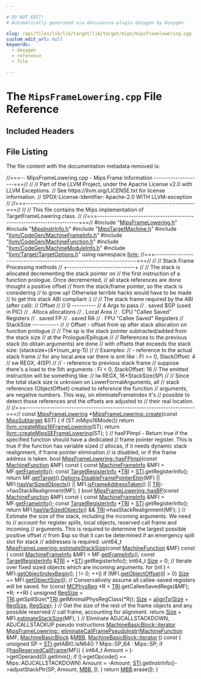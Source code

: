 ```yaml
---

# DO NOT EDIT!
# Automatically generated via docusaurus-plugin-doxygen by Doxygen.

slug: /api/files/lib/lib/target/lib/target/mips/mipsframelowering-cpp
custom_edit_url: null
keywords:
  - doxygen
  - reference
  - file

---
```





# The `MipsFrameLowering.cpp` File Reference

<DoxygenPage pluginConfig={pluginConfig}>



## Included Headers

<IncludesList>
<IncludesListItem
  filePath="MipsFrameLowering.h"
  permalink="/docs/api/files/lib/lib/target/lib/target/mips/mipsframelowering-h"
  isLocal="true" />
<IncludesListItem
  filePath="MipsInstrInfo.h"
  permalink="/docs/api/files/lib/lib/target/lib/target/mips/mipsinstrinfo-h"
  isLocal="true" />
<IncludesListItem
  filePath="MipsTargetMachine.h"
  permalink="/docs/api/files/lib/lib/target/lib/target/mips/mipstargetmachine-h"
  isLocal="true" />
<IncludesListItem
  filePath="llvm/CodeGen/MachineFrameInfo.h"
  permalink="/docs/api/files/include/include/llvm/include/llvm/codegen/machineframeinfo-h"
  isLocal="true" />
<IncludesListItem
  filePath="llvm/CodeGen/MachineFunction.h"
  permalink="/docs/api/files/include/include/llvm/include/llvm/codegen/machinefunction-h"
  isLocal="true" />
<IncludesListItem
  filePath="llvm/CodeGen/MachineModuleInfo.h"
  permalink="/docs/api/files/include/include/llvm/include/llvm/codegen/machinemoduleinfo-h"
  isLocal="true" />
<IncludesListItem
  filePath="llvm/Target/TargetOptions.h"
  permalink="/docs/api/files/include/include/llvm/include/llvm/target/targetoptions-h"
  isLocal="true" />
</IncludesList>


## File Listing

The file content with the documentation metadata removed is:

<ProgramListing>

<Link id="l00001" /><CodeLine lineNumber="1"><span class="doxyHighlightComment">//===-- MipsFrameLowering.cpp - Mips Frame Information --------------------===//</span></CodeLine>
<Link id="l00002" /><CodeLine lineNumber="2"><span class="doxyHighlightComment">//</span></CodeLine>
<Link id="l00003" /><CodeLine lineNumber="3"><span class="doxyHighlightComment">// Part of the LLVM Project, under the Apache License v2.0 with LLVM Exceptions.</span></CodeLine>
<Link id="l00004" /><CodeLine lineNumber="4"><span class="doxyHighlightComment">// See https://llvm.org/LICENSE.txt for license information.</span></CodeLine>
<Link id="l00005" /><CodeLine lineNumber="5"><span class="doxyHighlightComment">// SPDX-License-Identifier: Apache-2.0 WITH LLVM-exception</span></CodeLine>
<Link id="l00006" /><CodeLine lineNumber="6"><span class="doxyHighlightComment">//</span></CodeLine>
<Link id="l00007" /><CodeLine lineNumber="7"><span class="doxyHighlightComment">//===----------------------------------------------------------------------===//</span></CodeLine>
<Link id="l00008" /><CodeLine lineNumber="8"><span class="doxyHighlightComment">//</span></CodeLine>
<Link id="l00009" /><CodeLine lineNumber="9"><span class="doxyHighlightComment">// This file contains the Mips implementation of TargetFrameLowering class.</span></CodeLine>
<Link id="l00010" /><CodeLine lineNumber="10"><span class="doxyHighlightComment">//</span></CodeLine>
<Link id="l00011" /><CodeLine lineNumber="11"><span class="doxyHighlightComment">//===----------------------------------------------------------------------===//</span></CodeLine>
<Link id="l00012" /><CodeLine lineNumber="12"></CodeLine>
<Link id="l00013" /><CodeLine lineNumber="13"><span class="doxyHighlightPreprocessor">#include &quot;<a href="/docs/api/files/lib/lib/target/lib/target/mips/mipsframelowering-h">MipsFrameLowering.h</a>&quot;</span></CodeLine>
<Link id="l00014" /><CodeLine lineNumber="14"><span class="doxyHighlightPreprocessor">#include &quot;<a href="/docs/api/files/lib/lib/target/lib/target/mips/mipsinstrinfo-h">MipsInstrInfo.h</a>&quot;</span></CodeLine>
<Link id="l00015" /><CodeLine lineNumber="15"><span class="doxyHighlightPreprocessor">#include &quot;<a href="/docs/api/files/lib/lib/target/lib/target/mips/mipstargetmachine-h">MipsTargetMachine.h</a>&quot;</span></CodeLine>
<Link id="l00016" /><CodeLine lineNumber="16"><span class="doxyHighlightPreprocessor">#include &quot;<a href="/docs/api/files/include/include/llvm/include/llvm/codegen/machineframeinfo-h">llvm/CodeGen/MachineFrameInfo.h</a>&quot;</span></CodeLine>
<Link id="l00017" /><CodeLine lineNumber="17"><span class="doxyHighlightPreprocessor">#include &quot;<a href="/docs/api/files/include/include/llvm/include/llvm/codegen/machinefunction-h">llvm/CodeGen/MachineFunction.h</a>&quot;</span></CodeLine>
<Link id="l00018" /><CodeLine lineNumber="18"><span class="doxyHighlightPreprocessor">#include &quot;<a href="/docs/api/files/include/include/llvm/include/llvm/codegen/machinemoduleinfo-h">llvm/CodeGen/MachineModuleInfo.h</a>&quot;</span></CodeLine>
<Link id="l00019" /><CodeLine lineNumber="19"><span class="doxyHighlightPreprocessor">#include &quot;<a href="/docs/api/files/include/include/llvm/include/llvm/target/targetoptions-h">llvm/Target/TargetOptions.h</a>&quot;</span></CodeLine>
<Link id="l00020" /><CodeLine lineNumber="20"></CodeLine>
<Link id="l00021" /><CodeLine lineNumber="21"><span class="doxyHighlightKeyword">using namespace </span><span class="doxyHighlight"><a href="/docs/api/namespaces/llvm">llvm</a>;</span></CodeLine>
<Link id="l00022" /><CodeLine lineNumber="22"></CodeLine>
<Link id="l00023" /><CodeLine lineNumber="23"></CodeLine>
<Link id="l00024" /><CodeLine lineNumber="24"><span class="doxyHighlightComment">//===----------------------------------------------------------------------===//</span></CodeLine>
<Link id="l00025" /><CodeLine lineNumber="25"><span class="doxyHighlightComment">//</span></CodeLine>
<Link id="l00026" /><CodeLine lineNumber="26"><span class="doxyHighlightComment">// Stack Frame Processing methods</span></CodeLine>
<Link id="l00027" /><CodeLine lineNumber="27"><span class="doxyHighlightComment">// +----------------------------+</span></CodeLine>
<Link id="l00028" /><CodeLine lineNumber="28"><span class="doxyHighlightComment">//</span></CodeLine>
<Link id="l00029" /><CodeLine lineNumber="29"><span class="doxyHighlightComment">// The stack is allocated decrementing the stack pointer on</span></CodeLine>
<Link id="l00030" /><CodeLine lineNumber="30"><span class="doxyHighlightComment">// the first instruction of a function prologue. Once decremented,</span></CodeLine>
<Link id="l00031" /><CodeLine lineNumber="31"><span class="doxyHighlightComment">// all stack references are done thought a positive offset</span></CodeLine>
<Link id="l00032" /><CodeLine lineNumber="32"><span class="doxyHighlightComment">// from the stack/frame pointer, so the stack is considering</span></CodeLine>
<Link id="l00033" /><CodeLine lineNumber="33"><span class="doxyHighlightComment">// to grow up! Otherwise terrible hacks would have to be made</span></CodeLine>
<Link id="l00034" /><CodeLine lineNumber="34"><span class="doxyHighlightComment">// to get this stack ABI compliant :)</span></CodeLine>
<Link id="l00035" /><CodeLine lineNumber="35"><span class="doxyHighlightComment">//</span></CodeLine>
<Link id="l00036" /><CodeLine lineNumber="36"><span class="doxyHighlightComment">//  The stack frame required by the ABI (after call):</span></CodeLine>
<Link id="l00037" /><CodeLine lineNumber="37"><span class="doxyHighlightComment">//  Offset</span></CodeLine>
<Link id="l00038" /><CodeLine lineNumber="38"><span class="doxyHighlightComment">//</span></CodeLine>
<Link id="l00039" /><CodeLine lineNumber="39"><span class="doxyHighlightComment">//  0                 ----------</span></CodeLine>
<Link id="l00040" /><CodeLine lineNumber="40"><span class="doxyHighlightComment">//  4                 Args to pass</span></CodeLine>
<Link id="l00041" /><CodeLine lineNumber="41"><span class="doxyHighlightComment">//  .                 saved $GP  (used in PIC)</span></CodeLine>
<Link id="l00042" /><CodeLine lineNumber="42"><span class="doxyHighlightComment">//  .                 Alloca allocations</span></CodeLine>
<Link id="l00043" /><CodeLine lineNumber="43"><span class="doxyHighlightComment">//  .                 Local Area</span></CodeLine>
<Link id="l00044" /><CodeLine lineNumber="44"><span class="doxyHighlightComment">//  .                 CPU &quot;Callee Saved&quot; Registers</span></CodeLine>
<Link id="l00045" /><CodeLine lineNumber="45"><span class="doxyHighlightComment">//  .                 saved FP</span></CodeLine>
<Link id="l00046" /><CodeLine lineNumber="46"><span class="doxyHighlightComment">//  .                 saved RA</span></CodeLine>
<Link id="l00047" /><CodeLine lineNumber="47"><span class="doxyHighlightComment">//  .                 FPU &quot;Callee Saved&quot; Registers</span></CodeLine>
<Link id="l00048" /><CodeLine lineNumber="48"><span class="doxyHighlightComment">//  StackSize         -----------</span></CodeLine>
<Link id="l00049" /><CodeLine lineNumber="49"><span class="doxyHighlightComment">//</span></CodeLine>
<Link id="l00050" /><CodeLine lineNumber="50"><span class="doxyHighlightComment">// Offset - offset from sp after stack allocation on function prologue</span></CodeLine>
<Link id="l00051" /><CodeLine lineNumber="51"><span class="doxyHighlightComment">//</span></CodeLine>
<Link id="l00052" /><CodeLine lineNumber="52"><span class="doxyHighlightComment">// The sp is the stack pointer subtracted/added from the stack size</span></CodeLine>
<Link id="l00053" /><CodeLine lineNumber="53"><span class="doxyHighlightComment">// at the Prologue/Epilogue</span></CodeLine>
<Link id="l00054" /><CodeLine lineNumber="54"><span class="doxyHighlightComment">//</span></CodeLine>
<Link id="l00055" /><CodeLine lineNumber="55"><span class="doxyHighlightComment">// References to the previous stack (to obtain arguments) are done</span></CodeLine>
<Link id="l00056" /><CodeLine lineNumber="56"><span class="doxyHighlightComment">// with offsets that exceeds the stack size: (stacksize+(4&#42;(num&#95;arg-1))</span></CodeLine>
<Link id="l00057" /><CodeLine lineNumber="57"><span class="doxyHighlightComment">//</span></CodeLine>
<Link id="l00058" /><CodeLine lineNumber="58"><span class="doxyHighlightComment">// Examples:</span></CodeLine>
<Link id="l00059" /><CodeLine lineNumber="59"><span class="doxyHighlightComment">// - reference to the actual stack frame</span></CodeLine>
<Link id="l00060" /><CodeLine lineNumber="60"><span class="doxyHighlightComment">//   for any local area var there is smt like : FI &gt;= 0, StackOffset: 4</span></CodeLine>
<Link id="l00061" /><CodeLine lineNumber="61"><span class="doxyHighlightComment">//     sw REGX, 4(SP)</span></CodeLine>
<Link id="l00062" /><CodeLine lineNumber="62"><span class="doxyHighlightComment">//</span></CodeLine>
<Link id="l00063" /><CodeLine lineNumber="63"><span class="doxyHighlightComment">// - reference to previous stack frame</span></CodeLine>
<Link id="l00064" /><CodeLine lineNumber="64"><span class="doxyHighlightComment">//   suppose there&#39;s a load to the 5th arguments : FI &lt; 0, StackOffset: 16</span></CodeLine>
<Link id="l00065" /><CodeLine lineNumber="65"><span class="doxyHighlightComment">//   The emitted instruction will be something like:</span></CodeLine>
<Link id="l00066" /><CodeLine lineNumber="66"><span class="doxyHighlightComment">//     lw REGX, 16+StackSize(SP)</span></CodeLine>
<Link id="l00067" /><CodeLine lineNumber="67"><span class="doxyHighlightComment">//</span></CodeLine>
<Link id="l00068" /><CodeLine lineNumber="68"><span class="doxyHighlightComment">// Since the total stack size is unknown on LowerFormalArguments, all</span></CodeLine>
<Link id="l00069" /><CodeLine lineNumber="69"><span class="doxyHighlightComment">// stack references (ObjectOffset) created to reference the function</span></CodeLine>
<Link id="l00070" /><CodeLine lineNumber="70"><span class="doxyHighlightComment">// arguments, are negative numbers. This way, on eliminateFrameIndex it&#39;s</span></CodeLine>
<Link id="l00071" /><CodeLine lineNumber="71"><span class="doxyHighlightComment">// possible to detect those references and the offsets are adjusted to</span></CodeLine>
<Link id="l00072" /><CodeLine lineNumber="72"><span class="doxyHighlightComment">// their real location.</span></CodeLine>
<Link id="l00073" /><CodeLine lineNumber="73"><span class="doxyHighlightComment">//</span></CodeLine>
<Link id="l00074" /><CodeLine lineNumber="74"><span class="doxyHighlightComment">//===----------------------------------------------------------------------===//</span></CodeLine>
<Link id="l00075" /><CodeLine lineNumber="75"></CodeLine>
<Link id="l00076" /><CodeLine lineNumber="76" lineLink="/docs/api/classes/llvm/mipsframelowering/#a1188d934c9392079b29297c4e4d4601c"><span class="doxyHighlightKeyword">const</span><span class="doxyHighlight"> <a href="/docs/api/classes/llvm/mipsframelowering/#a3e19eb7b6590182c2f0f159afcbc1e33">MipsFrameLowering</a> &#42;<a href="/docs/api/classes/llvm/mipsframelowering/#a1188d934c9392079b29297c4e4d4601c">MipsFrameLowering::create</a>(</span><span class="doxyHighlightKeyword">const</span><span class="doxyHighlight"> <a href="/docs/api/classes/llvm/mipssubtarget">MipsSubtarget</a> &amp;ST) &#123;</span></CodeLine>
<Link id="l00077" /><CodeLine lineNumber="77"><span class="doxyHighlight">  </span><span class="doxyHighlightKeywordFlow">if</span><span class="doxyHighlight"> (ST.inMips16Mode())</span></CodeLine>
<Link id="l00078" /><CodeLine lineNumber="78"><span class="doxyHighlight">    </span><span class="doxyHighlightKeywordFlow">return</span><span class="doxyHighlight"> <a href="/docs/api/namespaces/llvm/#ab7630b6826399bba39ee35025246a455">llvm::createMips16FrameLowering</a>(ST);</span></CodeLine>
<Link id="l00079" /><CodeLine lineNumber="79"></CodeLine>
<Link id="l00080" /><CodeLine lineNumber="80"><span class="doxyHighlight">  </span><span class="doxyHighlightKeywordFlow">return</span><span class="doxyHighlight"> <a href="/docs/api/namespaces/llvm/#a483a288b81855188075611f72b0348a2">llvm::createMipsSEFrameLowering</a>(ST);</span></CodeLine>
<Link id="l00081" /><CodeLine lineNumber="81"><span class="doxyHighlight">&#125;</span></CodeLine>
<Link id="l00082" /><CodeLine lineNumber="82"></CodeLine>
<Link id="l00083" /><CodeLine lineNumber="83"><span class="doxyHighlightComment">// hasFPImpl - Return true if the specified function should have a dedicated</span></CodeLine>
<Link id="l00084" /><CodeLine lineNumber="84"><span class="doxyHighlightComment">// frame pointer register.  This is true if the function has variable sized</span></CodeLine>
<Link id="l00085" /><CodeLine lineNumber="85"><span class="doxyHighlightComment">// allocas, if it needs dynamic stack realignment, if frame pointer elimination</span></CodeLine>
<Link id="l00086" /><CodeLine lineNumber="86"><span class="doxyHighlightComment">// is disabled, or if the frame address is taken.</span></CodeLine>
<Link id="l00087" /><CodeLine lineNumber="87" lineLink="/docs/api/classes/llvm/mipsframelowering/#acc03bc4b3fe668894a31738a4f03269b"><span class="doxyHighlightKeywordType">bool</span><span class="doxyHighlight"> <a href="/docs/api/classes/llvm/mipsframelowering/#acc03bc4b3fe668894a31738a4f03269b">MipsFrameLowering::hasFPImpl</a>(</span><span class="doxyHighlightKeyword">const</span><span class="doxyHighlight"> <a href="/docs/api/classes/llvm/machinefunction">MachineFunction</a> &amp;MF)</span><span class="doxyHighlightKeyword"> const </span><span class="doxyHighlight">&#123;</span></CodeLine>
<Link id="l00088" /><CodeLine lineNumber="88"><span class="doxyHighlight">  </span><span class="doxyHighlightKeyword">const</span><span class="doxyHighlight"> <a href="/docs/api/classes/llvm/machineframeinfo">MachineFrameInfo</a> &amp;MFI = MF.<a href="/docs/api/classes/llvm/machinefunction/#a54f334a9c8ca6d105eae383ae87e4524">getFrameInfo</a>();</span></CodeLine>
<Link id="l00089" /><CodeLine lineNumber="89"><span class="doxyHighlight">  </span><span class="doxyHighlightKeyword">const</span><span class="doxyHighlight"> <a href="/docs/api/classes/llvm/targetregisterinfo">TargetRegisterInfo</a> &#42;<a href="/docs/api/files/lib/lib/codegen/machinesink-cpp/#a0f36ed1bc17fc1aa97fe291c439a0698">TRI</a> = <a href="/docs/api/classes/llvm/mipsframelowering/#af1af10a6867bca98ee44a510cc6a7660">STI</a>.getRegisterInfo();</span></CodeLine>
<Link id="l00090" /><CodeLine lineNumber="90"></CodeLine>
<Link id="l00091" /><CodeLine lineNumber="91"><span class="doxyHighlight">  </span><span class="doxyHighlightKeywordFlow">return</span><span class="doxyHighlight"> MF.<a href="/docs/api/classes/llvm/machinefunction/#af777ff93c9e07a6ff5ffe3226deb3e76">getTarget</a>().<a href="/docs/api/classes/llvm/targetmachine/#ab1fb67187fc37e569cc5171cbebba873">Options</a>.<a href="/docs/api/classes/llvm/targetoptions/#aad0fc1de8197ddf2c49346c5d92a2bec">DisableFramePointerElim</a>(MF) ||</span></CodeLine>
<Link id="l00092" /><CodeLine lineNumber="92"><span class="doxyHighlight">         MFI.<a href="/docs/api/classes/llvm/machineframeinfo/#a0509430713d587eba74220a8375948a8">hasVarSizedObjects</a>() || MFI.<a href="/docs/api/classes/llvm/machineframeinfo/#a32125253541ab2e7ec5bbe550ecc2d0c">isFrameAddressTaken</a>() ||</span></CodeLine>
<Link id="l00093" /><CodeLine lineNumber="93"><span class="doxyHighlight">         <a href="/docs/api/files/lib/lib/codegen/machinesink-cpp/#a0f36ed1bc17fc1aa97fe291c439a0698">TRI</a>-&gt;hasStackRealignment(MF);</span></CodeLine>
<Link id="l00094" /><CodeLine lineNumber="94"><span class="doxyHighlight">&#125;</span></CodeLine>
<Link id="l00095" /><CodeLine lineNumber="95"></CodeLine>
<Link id="l00096" /><CodeLine lineNumber="96" lineLink="/docs/api/classes/llvm/mipsframelowering/#a454a61d9ff61d6d4402ce57c16f40fc3"><span class="doxyHighlightKeywordType">bool</span><span class="doxyHighlight"> <a href="/docs/api/classes/llvm/mipsframelowering/#a454a61d9ff61d6d4402ce57c16f40fc3">MipsFrameLowering::hasBP</a>(</span><span class="doxyHighlightKeyword">const</span><span class="doxyHighlight"> <a href="/docs/api/classes/llvm/machinefunction">MachineFunction</a> &amp;MF)</span><span class="doxyHighlightKeyword"> const </span><span class="doxyHighlight">&#123;</span></CodeLine>
<Link id="l00097" /><CodeLine lineNumber="97"><span class="doxyHighlight">  </span><span class="doxyHighlightKeyword">const</span><span class="doxyHighlight"> <a href="/docs/api/classes/llvm/machineframeinfo">MachineFrameInfo</a> &amp;MFI = MF.<a href="/docs/api/classes/llvm/machinefunction/#a54f334a9c8ca6d105eae383ae87e4524">getFrameInfo</a>();</span></CodeLine>
<Link id="l00098" /><CodeLine lineNumber="98"><span class="doxyHighlight">  </span><span class="doxyHighlightKeyword">const</span><span class="doxyHighlight"> <a href="/docs/api/classes/llvm/targetregisterinfo">TargetRegisterInfo</a> &#42;<a href="/docs/api/files/lib/lib/codegen/machinesink-cpp/#a0f36ed1bc17fc1aa97fe291c439a0698">TRI</a> = <a href="/docs/api/classes/llvm/mipsframelowering/#af1af10a6867bca98ee44a510cc6a7660">STI</a>.getRegisterInfo();</span></CodeLine>
<Link id="l00099" /><CodeLine lineNumber="99"></CodeLine>
<Link id="l00100" /><CodeLine lineNumber="100"><span class="doxyHighlight">  </span><span class="doxyHighlightKeywordFlow">return</span><span class="doxyHighlight"> MFI.<a href="/docs/api/classes/llvm/machineframeinfo/#a0509430713d587eba74220a8375948a8">hasVarSizedObjects</a>() &amp;&amp; <a href="/docs/api/files/lib/lib/codegen/machinesink-cpp/#a0f36ed1bc17fc1aa97fe291c439a0698">TRI</a>-&gt;hasStackRealignment(MF);</span></CodeLine>
<Link id="l00101" /><CodeLine lineNumber="101"><span class="doxyHighlight">&#125;</span></CodeLine>
<Link id="l00102" /><CodeLine lineNumber="102"></CodeLine>
<Link id="l00103" /><CodeLine lineNumber="103"><span class="doxyHighlightComment">// Estimate the size of the stack, including the incoming arguments. We need to</span></CodeLine>
<Link id="l00104" /><CodeLine lineNumber="104"><span class="doxyHighlightComment">// account for register spills, local objects, reserved call frame and incoming</span></CodeLine>
<Link id="l00105" /><CodeLine lineNumber="105"><span class="doxyHighlightComment">// arguments. This is required to determine the largest possible positive offset</span></CodeLine>
<Link id="l00106" /><CodeLine lineNumber="106"><span class="doxyHighlightComment">// from $sp so that it can be determined if an emergency spill slot for stack</span></CodeLine>
<Link id="l00107" /><CodeLine lineNumber="107"><span class="doxyHighlightComment">// addresses is required.</span></CodeLine>
<Link id="l00108" /><CodeLine lineNumber="108" lineLink="/docs/api/classes/llvm/mipsframelowering/#a7c45383cd53ee8ccfeceafc1daed18d3"><span class="doxyHighlight">uint64&#95;t <a href="/docs/api/classes/llvm/mipsframelowering/#a7c45383cd53ee8ccfeceafc1daed18d3">MipsFrameLowering::estimateStackSize</a>(</span><span class="doxyHighlightKeyword">const</span><span class="doxyHighlight"> <a href="/docs/api/classes/llvm/machinefunction">MachineFunction</a> &amp;MF)</span><span class="doxyHighlightKeyword"> const </span><span class="doxyHighlight">&#123;</span></CodeLine>
<Link id="l00109" /><CodeLine lineNumber="109"><span class="doxyHighlight">  </span><span class="doxyHighlightKeyword">const</span><span class="doxyHighlight"> <a href="/docs/api/classes/llvm/machineframeinfo">MachineFrameInfo</a> &amp;MFI = MF.<a href="/docs/api/classes/llvm/machinefunction/#a54f334a9c8ca6d105eae383ae87e4524">getFrameInfo</a>();</span></CodeLine>
<Link id="l00110" /><CodeLine lineNumber="110"><span class="doxyHighlight">  </span><span class="doxyHighlightKeyword">const</span><span class="doxyHighlight"> <a href="/docs/api/classes/llvm/targetregisterinfo">TargetRegisterInfo</a> &amp;<a href="/docs/api/files/lib/lib/codegen/machinesink-cpp/#a0f36ed1bc17fc1aa97fe291c439a0698">TRI</a> = &#42;<a href="/docs/api/classes/llvm/mipsframelowering/#af1af10a6867bca98ee44a510cc6a7660">STI</a>.getRegisterInfo();</span></CodeLine>
<Link id="l00111" /><CodeLine lineNumber="111"></CodeLine>
<Link id="l00112" /><CodeLine lineNumber="112"><span class="doxyHighlight">  int64&#95;t <a href="/docs/api/files/lib/lib/analysis/inlineorder-cpp/#a7ee6f0cb51c3b9056199e9a0001fe8c3a6f6cb72d544962fa333e2e34ce64f719">Size</a> = 0;</span></CodeLine>
<Link id="l00113" /><CodeLine lineNumber="113"></CodeLine>
<Link id="l00114" /><CodeLine lineNumber="114"><span class="doxyHighlight">  </span><span class="doxyHighlightComment">// Iterate over fixed sized objects which are incoming arguments.</span></CodeLine>
<Link id="l00115" /><CodeLine lineNumber="115"><span class="doxyHighlight">  </span><span class="doxyHighlightKeywordFlow">for</span><span class="doxyHighlight"> (</span><span class="doxyHighlightKeywordType">int</span><span class="doxyHighlight"> <a href="/docs/api/files/lib/lib/support/md5-cpp/#ac0eafdc9ee161b71e7af98af736952fd">I</a> = MFI.<a href="/docs/api/classes/llvm/machineframeinfo/#ae70474766f2a88bab5b2b77bcb22212b">getObjectIndexBegin</a>(); <a href="/docs/api/files/lib/lib/support/md5-cpp/#ac0eafdc9ee161b71e7af98af736952fd">I</a> != 0; ++<a href="/docs/api/files/lib/lib/support/md5-cpp/#ac0eafdc9ee161b71e7af98af736952fd">I</a>)</span></CodeLine>
<Link id="l00116" /><CodeLine lineNumber="116"><span class="doxyHighlight">    </span><span class="doxyHighlightKeywordFlow">if</span><span class="doxyHighlight"> (MFI.<a href="/docs/api/classes/llvm/machineframeinfo/#adf98860d7f42290f873c82a981eb0ea6">getObjectOffset</a>(<a href="/docs/api/files/lib/lib/support/md5-cpp/#ac0eafdc9ee161b71e7af98af736952fd">I</a>) &gt; 0)</span></CodeLine>
<Link id="l00117" /><CodeLine lineNumber="117"><span class="doxyHighlight">      <a href="/docs/api/files/lib/lib/analysis/inlineorder-cpp/#a7ee6f0cb51c3b9056199e9a0001fe8c3a6f6cb72d544962fa333e2e34ce64f719">Size</a> += MFI.<a href="/docs/api/classes/llvm/machineframeinfo/#a9284fd53296d2a2f8ae654d000971000">getObjectSize</a>(<a href="/docs/api/files/lib/lib/support/md5-cpp/#ac0eafdc9ee161b71e7af98af736952fd">I</a>);</span></CodeLine>
<Link id="l00118" /><CodeLine lineNumber="118"></CodeLine>
<Link id="l00119" /><CodeLine lineNumber="119"><span class="doxyHighlight">  </span><span class="doxyHighlightComment">// Conservatively assume all callee-saved registers will be saved.</span></CodeLine>
<Link id="l00120" /><CodeLine lineNumber="120"><span class="doxyHighlight">  </span><span class="doxyHighlightKeywordFlow">for</span><span class="doxyHighlight"> (</span><span class="doxyHighlightKeyword">const</span><span class="doxyHighlight"> <a href="/docs/api/namespaces/llvm/#aad72cfbb210808985a9dc19f4e5d8542">MCPhysReg</a> &#42;R = <a href="/docs/api/files/lib/lib/codegen/machinesink-cpp/#a0f36ed1bc17fc1aa97fe291c439a0698">TRI</a>.getCalleeSavedRegs(&amp;MF); &#42;R; ++R) &#123;</span></CodeLine>
<Link id="l00121" /><CodeLine lineNumber="121"><span class="doxyHighlight">    </span><span class="doxyHighlightKeywordType">unsigned</span><span class="doxyHighlight"> <a href="/docs/api/files/lib/lib/target/lib/target/aarch64/aarch64mipeepholeopt-cpp/#a9c374320ed4e895f9afa199987182bd2">RegSize</a> = <a href="/docs/api/files/lib/lib/codegen/machinesink-cpp/#a0f36ed1bc17fc1aa97fe291c439a0698">TRI</a>.getSpillSize(&#42;<a href="/docs/api/files/lib/lib/codegen/machinesink-cpp/#a0f36ed1bc17fc1aa97fe291c439a0698">TRI</a>.getMinimalPhysRegClass(&#42;R));</span></CodeLine>
<Link id="l00122" /><CodeLine lineNumber="122"><span class="doxyHighlight">    <a href="/docs/api/files/lib/lib/analysis/inlineorder-cpp/#a7ee6f0cb51c3b9056199e9a0001fe8c3a6f6cb72d544962fa333e2e34ce64f719">Size</a> = <a href="/docs/api/namespaces/llvm/#ab102f0f12dd38aeea5906b1d80c792ff">alignTo</a>(<a href="/docs/api/files/lib/lib/analysis/inlineorder-cpp/#a7ee6f0cb51c3b9056199e9a0001fe8c3a6f6cb72d544962fa333e2e34ce64f719">Size</a> + <a href="/docs/api/files/lib/lib/target/lib/target/aarch64/aarch64mipeepholeopt-cpp/#a9c374320ed4e895f9afa199987182bd2">RegSize</a>, <a href="/docs/api/files/lib/lib/target/lib/target/aarch64/aarch64mipeepholeopt-cpp/#a9c374320ed4e895f9afa199987182bd2">RegSize</a>);</span></CodeLine>
<Link id="l00123" /><CodeLine lineNumber="123"><span class="doxyHighlight">  &#125;</span></CodeLine>
<Link id="l00124" /><CodeLine lineNumber="124"></CodeLine>
<Link id="l00125" /><CodeLine lineNumber="125"><span class="doxyHighlight">  </span><span class="doxyHighlightComment">// Get the size of the rest of the frame objects and any possible reserved</span></CodeLine>
<Link id="l00126" /><CodeLine lineNumber="126"><span class="doxyHighlight">  </span><span class="doxyHighlightComment">// call frame, accounting for alignment.</span></CodeLine>
<Link id="l00127" /><CodeLine lineNumber="127"><span class="doxyHighlight">  </span><span class="doxyHighlightKeywordFlow">return</span><span class="doxyHighlight"> <a href="/docs/api/files/lib/lib/analysis/inlineorder-cpp/#a7ee6f0cb51c3b9056199e9a0001fe8c3a6f6cb72d544962fa333e2e34ce64f719">Size</a> + MFI.<a href="/docs/api/classes/llvm/machineframeinfo/#a66046fdf8661d5276f951337b0cf892d">estimateStackSize</a>(MF);</span></CodeLine>
<Link id="l00128" /><CodeLine lineNumber="128"><span class="doxyHighlight">&#125;</span></CodeLine>
<Link id="l00129" /><CodeLine lineNumber="129"></CodeLine>
<Link id="l00130" /><CodeLine lineNumber="130"><span class="doxyHighlightComment">// Eliminate ADJCALLSTACKDOWN, ADJCALLSTACKUP pseudo instructions</span></CodeLine>
<Link id="l00131" /><CodeLine lineNumber="131" lineLink="/docs/api/classes/llvm/mipsframelowering/#abed147ff6b57ff3563c569f0120fe732"><span class="doxyHighlight"><a href="/docs/api/classes/llvm/machinebasicblock/#ae34c996b58df9b9ce6695a0c8b70c533">MachineBasicBlock::iterator</a> <a href="/docs/api/classes/llvm/mipsframelowering/#abed147ff6b57ff3563c569f0120fe732">MipsFrameLowering::</a></span></CodeLine>
<Link id="l00132" /><CodeLine lineNumber="132"><span class="doxyHighlight"><a href="/docs/api/classes/llvm/mipsframelowering/#abed147ff6b57ff3563c569f0120fe732">eliminateCallFramePseudoInstr</a>(<a href="/docs/api/classes/llvm/machinefunction">MachineFunction</a> &amp;MF, <a href="/docs/api/classes/llvm/machinebasicblock">MachineBasicBlock</a> &amp;<a href="/docs/api/files/lib/lib/target/lib/target/arm/armslshardening-cpp/#a5958512eae2979bd2eb383977996a600">MBB</a>,</span></CodeLine>
<Link id="l00133" /><CodeLine lineNumber="133"><span class="doxyHighlight">                              <a href="/docs/api/classes/llvm/machinebasicblock/#ae34c996b58df9b9ce6695a0c8b70c533">MachineBasicBlock::iterator</a> <a href="/docs/api/files/lib/lib/support/md5-cpp/#ac0eafdc9ee161b71e7af98af736952fd">I</a>)</span><span class="doxyHighlightKeyword"> const </span><span class="doxyHighlight">&#123;</span></CodeLine>
<Link id="l00134" /><CodeLine lineNumber="134"><span class="doxyHighlight">  </span><span class="doxyHighlightKeywordType">unsigned</span><span class="doxyHighlight"> SP = <a href="/docs/api/classes/llvm/mipsframelowering/#af1af10a6867bca98ee44a510cc6a7660">STI</a>.getABI().IsN64() ? Mips::SP&#95;64 : Mips::SP;</span></CodeLine>
<Link id="l00135" /><CodeLine lineNumber="135"></CodeLine>
<Link id="l00136" /><CodeLine lineNumber="136"><span class="doxyHighlight">  </span><span class="doxyHighlightKeywordFlow">if</span><span class="doxyHighlight"> (!<a href="/docs/api/classes/llvm/targetframelowering/#a238c4b47777d9678c89b6ccfa9db504c">hasReservedCallFrame</a>(MF)) &#123;</span></CodeLine>
<Link id="l00137" /><CodeLine lineNumber="137"><span class="doxyHighlight">    int64&#95;t Amount = <a href="/docs/api/files/lib/lib/support/md5-cpp/#ac0eafdc9ee161b71e7af98af736952fd">I</a>-&gt;getOperand(0).getImm();</span></CodeLine>
<Link id="l00138" /><CodeLine lineNumber="138"><span class="doxyHighlight">    </span><span class="doxyHighlightKeywordFlow">if</span><span class="doxyHighlight"> (<a href="/docs/api/files/lib/lib/support/md5-cpp/#ac0eafdc9ee161b71e7af98af736952fd">I</a>-&gt;getOpcode() == Mips::ADJCALLSTACKDOWN)</span></CodeLine>
<Link id="l00139" /><CodeLine lineNumber="139"><span class="doxyHighlight">      Amount = -Amount;</span></CodeLine>
<Link id="l00140" /><CodeLine lineNumber="140"></CodeLine>
<Link id="l00141" /><CodeLine lineNumber="141"><span class="doxyHighlight">    <a href="/docs/api/classes/llvm/mipsframelowering/#af1af10a6867bca98ee44a510cc6a7660">STI</a>.getInstrInfo()-&gt;adjustStackPtr(SP, Amount, <a href="/docs/api/files/lib/lib/target/lib/target/arm/armslshardening-cpp/#a5958512eae2979bd2eb383977996a600">MBB</a>, <a href="/docs/api/files/lib/lib/support/md5-cpp/#ac0eafdc9ee161b71e7af98af736952fd">I</a>);</span></CodeLine>
<Link id="l00142" /><CodeLine lineNumber="142"><span class="doxyHighlight">  &#125;</span></CodeLine>
<Link id="l00143" /><CodeLine lineNumber="143"></CodeLine>
<Link id="l00144" /><CodeLine lineNumber="144"><span class="doxyHighlight">  </span><span class="doxyHighlightKeywordFlow">return</span><span class="doxyHighlight"> <a href="/docs/api/files/lib/lib/target/lib/target/arm/armslshardening-cpp/#a5958512eae2979bd2eb383977996a600">MBB</a>.erase(<a href="/docs/api/files/lib/lib/support/md5-cpp/#ac0eafdc9ee161b71e7af98af736952fd">I</a>);</span></CodeLine>
<Link id="l00145" /><CodeLine lineNumber="145"><span class="doxyHighlight">&#125;</span></CodeLine>

</ProgramListing>


</DoxygenPage>
